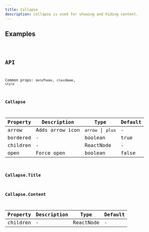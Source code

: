 ```yaml
---
title: Collapse
description: Collapse is used for showing and hiding content.
---
```


## Examples

<code src="./demo/basic.tsx" />

## API

Common props: `dataTheme`, `className`, `style`

### Callapse

| Property | Description     | Type              | Default |
| -------- | --------------- | ----------------- | ------- |
| arrow    | Adds arrow icon | `arrow` \| `plus` | -       |
| bordered | -               | boolean           | true    |
| children | -               | ReactNode         | -       |
| open     | Force open      | boolean           | false   |

### Callapse.Title

### Callapse.Content

| Property | Description | Type      | Default |
| -------- | ----------- | --------- | ------- |
| children | -           | ReactNode | -       |
